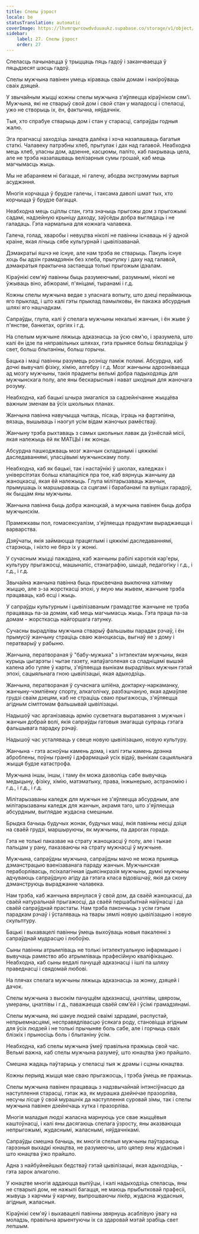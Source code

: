```yaml
---
title: Спелы ўзрост
locale: be
statusTranslation: automatic
coverImage: https://lhvmrqwrcowdvduuaukz.supabase.co/storage/v1/object/public/strapi-uploads/small_cover-educacion-fundamental.webp-2d51a7828a2b1309555be27f7e2a61a0.webp
sidebar:
    label: 27. Спелы ўзрост
    order: 27
---
```

Спеласць пачынаецца ў трыццаць пяць гадоў і заканчваецца ў пяцьдзесят шэсць гадоў.

Спелы мужчына павінен умець кіраваць сваім домам і накіроўваць сваіх дзяцей.

У звычайным жыцці кожны спелы мужчына з'яўляецца кіраўніком сям'і. Мужчына, які не стварыў свой дом і свой стан у маладосці і спеласці, ужо не створыць іх, ён, фактычна, няўдачнік.

Тыя, хто спрабуе стварыць дом і стан у старасці, сапраўды годныя жалю.

Эга прагнасці заходзіць занадта далёка і хоча назапашваць багатыя статкі. Чалавеку патрэбны хлеб, прытулак і дах над галавой. Неабходна мець хлеб, уласны дом, адзенне, касцюмы, паліто, каб пакрываць цела, але не трэба назапашваць велізарныя сумы грошай, каб мець магчымасць жыць.

Мы не абараняем ні багацце, ні галечу, абодва экстрэмумы вартыя асуджэння.

Многія корчацца ў брудзе галечы, і таксама даволі шмат тых, хто корчыцца ў брудзе багацця.

Неабходна мець сціплы стан, гэта значыць прыгожы дом з прыгожымі садамі, надзейную крыніцу даходу, заўсёды добра выглядаць і не галадаць. Гэта нармальна для кожнага чалавека.

Галеча, голад, хваробы і невуцтва ніколі не павінны існаваць ні ў адной краіне, якая лічыць сябе культурнай і цывілізаванай.

Дэмакратыі яшчэ не існуе, але нам трэба яе стварыць. Пакуль існуе хоць бы адзін грамадзянін без хлеба, прытулку і даху над галавой, дэмакратыя практычна застаецца толькі прыгожым ідэалам.

Кіраўнікі сем'яў павінны быць разумеючымі, разумнымі, ніколі не ўжываць віно, абжорамі, п'яніцамі, тыранамі і г.д.

Кожны спелы мужчына ведае з уласнага вопыту, што дзеці пераймаюць яго прыклад, і што калі гэты прыклад памылковы, ён пакажа абсурдныя шляхі яго нашчадкам.

Сапраўды, глупа, калі ў спелага мужчыны некалькі жанчын, і ён жыве ў п'янстве, банкетах, оргіях і г.д.

На спелым мужчыне ляжыць адказнасць за ўсю сям'ю, і зразумела, што калі ён ідзе па няправільных шляхах, гэта прынясе больш бязладзіцы ў свет, больш блытаніны, больш горычы.

Бацька і маці павінны разумець розніцу паміж поламі. Абсурдна, каб дочкі вывучалі фізіку, хімію, алгебру і г.д. Мозг жанчыны адрозніваецца ад мозгу мужчыны, такія прадметы вельмі добра падыходзяць для мужчынскага полу, але яны бескарысныя і нават шкодныя для жаночага розуму.

Неабходна, каб бацькі шчыра змагаліся за садзейнічанне жыццёва важным зменам ва ўсіх школьных планах.

Жанчына павінна навучыцца чытаць, пісаць, іграць на фартэпіяна, вязаць, вышываць і наогул усім відам жаночых рамёстваў.

Жанчыну трэба рыхтаваць з самых школьных лавак да ўзнёслай місіі, якая належыць ёй як МАТЦЫ і як жонцы.

Абсурдна пашкоджваць мозг жанчын складанымі і цяжкімі даследаваннямі, уласцівымі мужчынскаму полу.

Неабходна, каб як бацькі, так і настаўнікі ў школах, каледжах і універсітэтах больш клапаціліся пра тое, каб вярнуць жанчыну да жаноцкасці, якая ёй належыць. Глупа мілітарызаваць жанчын, прымушаць іх маршыраваць са сцягамі і барабанамі па вуліцах гарадоў, як быццам яны мужчыны.

Жанчына павінна быць добра жаноцкай, а мужчына павінен быць добра мужчынскім.

Прамежкавы пол, гомасексуалізм, з'яўляецца прадуктам выраджаецца і варварства.

Дзяўчаты, якія займаюцца працяглымі і цяжкімі даследаваннямі, старэюць, і ніхто не бярэ іх у жонкі.

У сучасным жыцці пажадана, каб жанчыны рабілі кароткія кар'еры, культуру прыгажосці, машынапіс, стэнаграфію, шыццё, педагогіку і г.д., і г.д., і г.д.

Звычайна жанчына павінна быць прысвечана выключна хатняму жыццю, але з-за жорсткасці эпохі, у якую мы жывем, жанчыне трэба працаваць, каб есці і жыць.

У сапраўды культурным і цывілізаваным грамадстве жанчыне не трэба працаваць па-за домам, каб мець магчымасць жыць. Гэта праца па-за домам - жорсткасць найгоршага гатунку.

Сучасны вырадлівы мужчына стварыў фальшывы парадак рэчаў, і ён прымусіў жанчыну страціць сваю жаноцкасць, выгнаў яе з дому і ператварыў у рабыню.

Жанчына, ператвораная ў "бабу-мужыка" з інтэлектам мужчыны, якая курыць цыгарэты і чытае газету, напаўаголеная са спадніцамі вышэй калена або гуляе ў карты, з'яўляецца вынікам вырадлівых мужчын гэтай эпохі, сацыяльнага гною цывілізацыі, якая адыходзіць.

Жанчына, ператвораная ў сучаснага шпіёна, доктарку-наркаманку, жанчыну-чэмпіёнку спорту, алкаголічку, разбэшчаную, якая адмаўляе грудзі сваім дзецям, каб не страціць сваю прыгажосць, з'яўляецца агідным сімптомам фальшывай цывілізацыі.

Надышоў час арганізаваць армію сусветнага выратавання з мужчын і жанчын добрай волі, якія сапраўды гатовыя змагацца супраць гэтага фальшывага парадку рэчаў.

Надышоў час усталяваць у свеце новую цывілізацыю, новую культуру.

Жанчына - гэта асноўны камень дома, і калі гэты камень дрэнна аброблены, поўны граняў і дэфармацый усіх відаў, вынікам сацыяльнага жыцця будзе катастрофа.

Мужчына іншы, іншы, і таму ён можа дазволіць сабе вывучаць медыцыну, фізіку, хімію, матэматыку, права, інжынерыю, астраномію і г.д., і г.д., і г.д.

Мілітарызаваны каледж для мужчын не з'яўляецца абсурдным, але мілітарызаваны каледж для жанчын, акрамя таго, што з'яўляецца абсурдным, выглядае жудасна смешным.

Брыдка бачыць будучых жонак, будучых маці, якія павінны несці дзіця на сваёй грудзі, маршыруючы, як мужчыны, па дарогах горада.

Гэта не толькі паказвае на страту жаноцкасці ў полу, але і тыкае пальцам у рану, паказваючы на страту мужнасці ў мужчыне.

Мужчына, сапраўдны мужчына, сапраўдны мачо не можа прыняць дэманстрацыю ваенізаванага параду жанчын. Мужчынская пераборлівасць, псіхалагічная ідыясінкразія мужчыны, думкі мужчыны адчуваюць сапраўдную агіду да гэтага класа відовішчаў, якія да скону дэманструюць выраджанне чалавека.

Нам трэба, каб жанчына вярнулася ў свой дом, да сваёй жаноцкасці, да сваёй натуральнай прыгажосці, да сваёй першабытнай наіўнасці і да сваёй сапраўднай прастаты. Нам трэба пакончыць з усім гэтым парадкам рэчаў і ўсталяваць на твары зямлі новую цывілізацыю і новую скульптуру.

Бацькі і выхавацелі павінны ўмець выхоўваць новыя пакаленні з сапраўднай мудрасцю і любоўю.

Сыны павінны атрымліваць не толькі інтэлектуальную інфармацыю і вывучаць рамяство або атрымліваць прафесійную кваліфікацыю. Неабходна, каб сыны ведалі пачуццё адказнасці і ішлі па шляху праведнасці і свядомай любові.

На плячах спелага мужчыны ляжыць адказнасць за жонку, дзяцей і дачок.

Спелы мужчына з высокім пачуццём адказнасці, цнатлівы, цвярозы, умераны, цнатлівы і г.д., паважаецца сваёй сям'ёй і ўсімі грамадзянамі.

Спелы мужчына, які шакуе людзей сваімі здрадамі, распустай, непрыемнасцямі, несправядлівасцю ўсякага роду, становіцца агідным для ўсіх людзей і не толькі прычыняе боль сабе, але і горчыць сваіх блізкіх і прыносіць боль і блытаніну ўсім.

Неабходна, каб спелы мужчына ўмеў правільна пражыць свой час. Вельмі важна, каб спелы мужчына разумеў, што юнацтва ўжо прайшло.

Смешна жадаць паўтарыць у спеласці тыя ж драмы і сцэны юнацтва.

Кожны перыяд жыцця мае сваю прыгажосць, і трэба ўмець яе пражыць.

Спелы мужчына павінен працаваць з надзвычайнай інтэнсіўнасцю да наступлення старасці, гэтак жа, як мурашка дзейнічае празорліва, несучы лісце ў свой мурашнік да наступлення суровай зімы, так і спелы мужчына павінен дзейнічаць хутка і празорліва.

Многія маладыя людзі жаласна марнуюць усе свае жыццёвыя каштоўнасці, і калі яны дасягаюць спелага ўзросту, яны аказваюцца непрыгожымі, жудаснымі, жаласнымі, няўдачнікамі.

Сапраўды смешна бачыць, як многія спелыя мужчыны паўтараюць гарэзныя выхадкі юнацтва, не разумеючы, што цяпер яны жудасныя і што юнацтва ўжо прайшло.

Адна з найбуйнейшых бедстваў гэтай цывілізацыі, якая адыходзіць, - гэта зарок алкаголю.

У юнацтве многія аддаюцца выпіўцы, і калі надыходзіць спеласць, яны не стварылі дом, не нажылі багацця, не маюць прыбытковай прафесіі, жывуць з карчмы ў карчму, выпрошваючы лікёр, жудасна жудасныя, агідныя, жаласныя.

Кіраўнікі сем'яў і выхавацелі павінны звярнуць асаблівую ўвагу на моладзь, правільна арыентуючы іх са здаровай мэтай зрабіць свет лепшым.

